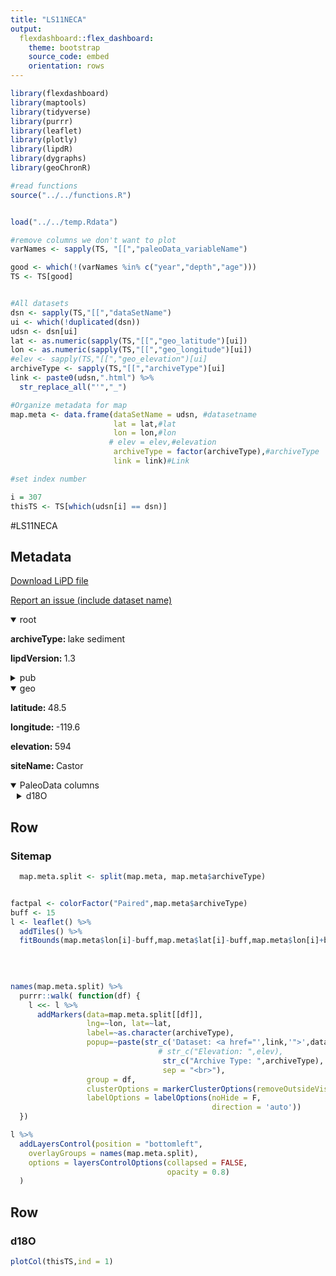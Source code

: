 ```yaml
---
title: "LS11NECA"
output: 
  flexdashboard::flex_dashboard:
    theme: bootstrap
    source_code: embed
    orientation: rows
---
```


```r
library(flexdashboard)
library(maptools)
library(tidyverse)
library(purrr)
library(leaflet)
library(plotly)
library(lipdR)
library(dygraphs)
library(geoChronR)

#read functions
source("../../functions.R")


load("../../temp.Rdata")

#remove columns we don't want to plot
varNames <- sapply(TS, "[[","paleoData_variableName")

good <- which(!(varNames %in% c("year","depth","age")))
TS <- TS[good]


#All datasets
dsn <- sapply(TS,"[[","dataSetName")
ui <- which(!duplicated(dsn))
udsn <- dsn[ui]
lat <- as.numeric(sapply(TS,"[[","geo_latitude")[ui])
lon <- as.numeric(sapply(TS,"[[","geo_longitude")[ui])
#elev <- sapply(TS,"[[","geo_elevation")[ui]
archiveType <- sapply(TS,"[[","archiveType")[ui]
link <- paste0(udsn,".html") %>% 
  str_replace_all("'","_")

#Organize metadata for map
map.meta <- data.frame(dataSetName = udsn, #datasetname
                       lat = lat,#lat
                       lon = lon,#lon
                      # elev = elev,#elevation
                       archiveType = factor(archiveType),#archiveType
                       link = link)#Link

#set index number

i = 307
thisTS <- TS[which(udsn[i] == dsn)]
```
#LS11NECA

Metadata {.sidebar}
-------------------------------------
[Download LiPD file](LS11NECA.lpd)
            

[Report an issue (include dataset name)](https://github.com/nickmckay/LiPDverse/issues)

<details open style="margin-left: 0px">
<summary>root</summary>
<p style="margin-left: 0px"><strong>archiveType: </strong>lake sediment
<p style="margin-left: 0px"><strong>lipdVersion: </strong>1.3
</details>
<details>
<summary>pub</summary>
<details style="margin-left: 10px">
<summary>pub1</summary>
<p style="margin-left: 10px"><strong>author: </strong>Nelson, D. B. , Abbott, M. B. , Steinman, B. , Polissar, P. J. , Stansell, N. D. , Ortiz, J. D. , Rosenmeier, M. F. , Finney, B. P. , Riedel, J.
<p style="margin-left: 10px"><strong>journal: </strong>Proceedings of the National Academy of Sciences
<p style="margin-left: 10px"><strong>volume: </strong>108
<p style="margin-left: 10px"><strong>pages: </strong>-5
<p style="margin-left: 10px"><strong>pubYear: </strong>2011
<p style="margin-left: 10px"><strong>title: </strong>Drought variability in the Pacific Northwest from a 6,000-yr lake sediment record
<p style="margin-left: 10px"><strong>DOI: </strong>10.1073/pnas.1009194108
</details>
</details>
<details open style="margin-left: 0px">
<summary>geo</summary>
<p style="margin-left: 0px"><strong>latitude: </strong>48.5
<p style="margin-left: 0px"><strong>longitude: </strong>-119.6
<p style="margin-left: 0px"><strong>elevation: </strong>594
<p style="margin-left: 0px"><strong>siteName: </strong>Castor
</details>
<details open>
<summary>PaleoData columns</summary>
<details style="margin-left: 10px">
<summary>d18O</summary>
<p style="margin-left: 10px"><strong>TSid: </strong>LS11NECA
<p style="margin-left: 10px"><strong>variableName: </strong>d18O
<p style="margin-left: 10px"><strong>units: </strong>permil
<p style="margin-left: 10px"><strong>description: </strong>carbonate
<details>
<summary>interpretation</summary>
<details style="margin-left: 20px">
<summary>1</summary>
<p style="margin-left: 20px"><strong>basis: </strong>Our results indicate that during the Medieval Climate Anomaly (MCA) (900-1300 AD) the Pacific Northwest experienced exceptional wetness in winter and that during the Little Ice Age (LIA) (1450-1850 AD) conditions were drier, contrasting with hydroclimatic anomalies in the desert Southwest and consistent with climate dynamics related to the El Ni�o Southern Oscillation (ENSO) and the Pacific Decadal Oscillation (PDO).
<p style="margin-left: 20px"><strong>interpDirection: </strong>decrease
<p style="margin-left: 20px"><strong>scope: </strong>climate
<p style="margin-left: 20px"><strong>seasonality: </strong>winter
<p style="margin-left: 20px"><strong>variable: </strong>precipitation
<p style="margin-left: 20px"><strong>variableDetail: </strong>ENSO/PDO
</details>
<details style="margin-left: 20px">
<summary>2</summary>
<p style="margin-left: 20px"><strong>basis: </strong>Castor Lake water and sediment oxygen isotope values are primarily influenced by catchment water balance variations resulting from precipitation-evaporation forcing; To establish a meteoric water baseline for the Castor Lake record, we mean centered the independently dated (SI Appendix, Table S1) Lime Lake ?18O data and subtracted these variations from the mean centered Castor Lake ?18O values (Figs. 2 and 3) thereby isolating the isotopic influence of hydrologic forcing on the Castor lake-catchment system (8). The resulting ??18O record represents the cumulative isotopic effects of evaporation
<p style="margin-left: 20px"><strong>direction: </strong>positive
<p style="margin-left: 20px"><strong>inferredMaterial: </strong>lake water
<p style="margin-left: 20px"><strong>rank: </strong>1
<p style="margin-left: 20px"><strong>scope: </strong>isotope
<p style="margin-left: 20px"><strong>seasonality: </strong>winter
<p style="margin-left: 20px"><strong>variable: </strong>P_E
</details>
</details>
</details>

Row
-----------------------------------------------------------------------

### Sitemap

```r
  map.meta.split <- split(map.meta, map.meta$archiveType)


factpal <- colorFactor("Paired",map.meta$archiveType)
buff <- 15
l <- leaflet() %>% 
  addTiles() %>% 
  fitBounds(map.meta$lon[i]-buff,map.meta$lat[i]-buff,map.meta$lon[i]+buff,map.meta$lat[i]+buff)
  

  
  
names(map.meta.split) %>%
  purrr::walk( function(df) {
    l <<- l %>%
      addMarkers(data=map.meta.split[[df]],
                 lng=~lon, lat=~lat,
                 label=~as.character(archiveType),
                 popup=~paste(str_c('Dataset: <a href="',link,'">',dataSetName,'</a>'),
                                 # str_c("Elevation: ",elev),
                                  str_c("Archive Type: ",archiveType),
                                  sep = "<br>"),
                 group = df,
                 clusterOptions = markerClusterOptions(removeOutsideVisibleBounds = F),
                 labelOptions = labelOptions(noHide = F,
                                             direction = 'auto'))
  })

l %>%
  addLayersControl(position = "bottomleft",
    overlayGroups = names(map.meta.split),
    options = layersControlOptions(collapsed = FALSE,
                                   opacity = 0.8)
  )
```

Row {.tabset .tabset-fade}
-----------------------------------------------------------------------

### d18O
```r
plotCol(thisTS,ind = 1)
```
